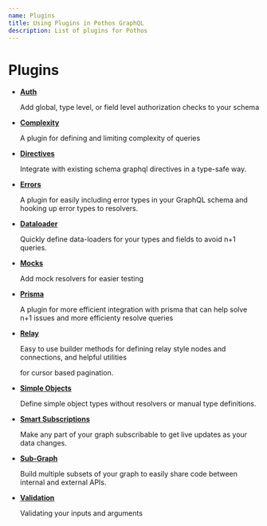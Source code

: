 ```yaml
---
name: Plugins
title: Using Plugins in Pothos GraphQL
description: List of plugins for Pothos
---
```





# Plugins

- [**Auth**](./plugins/scope-auth)

  Add global, type level, or field level authorization checks to your schema

- [**Complexity**](./plugins/complexity)

  A plugin for defining and limiting complexity of queries

- [**Directives**](./plugins/directives)

  Integrate with existing schema graphql directives in a type-safe way.

- [**Errors**](./plugins/errors)

  A plugin for easily including error types in your GraphQL schema and hooking up error types to
  resolvers.

- [**Dataloader**](./plugins/dataloader)

  Quickly define data-loaders for your types and fields to avoid n+1 queries.

- [**Mocks**](./plugins/mocks)

  Add mock resolvers for easier testing

- [**Prisma**](./plugins/prisma)

  A plugin for more efficient integration with prisma that can help solve n+1 issues and more
  efficienty resolve queries

- [**Relay**](./plugins/relay)

  Easy to use builder methods for defining relay style nodes and connections, and helpful utilities

  for cursor based pagination.

- [**Simple Objects**](./plugins/simple-objects)

  Define simple object types without resolvers or manual type definitions.

- [**Smart Subscriptions**](./plugins/smart-subscriptions)

  Make any part of your graph subscribable to get live updates as your data changes.

- [**Sub-Graph**](./plugins/sub-graph)

  Build multiple subsets of your graph to easily share code between internal and external APIs.

- [**Validation**](./plugins/validation)

  Validating your inputs and arguments
